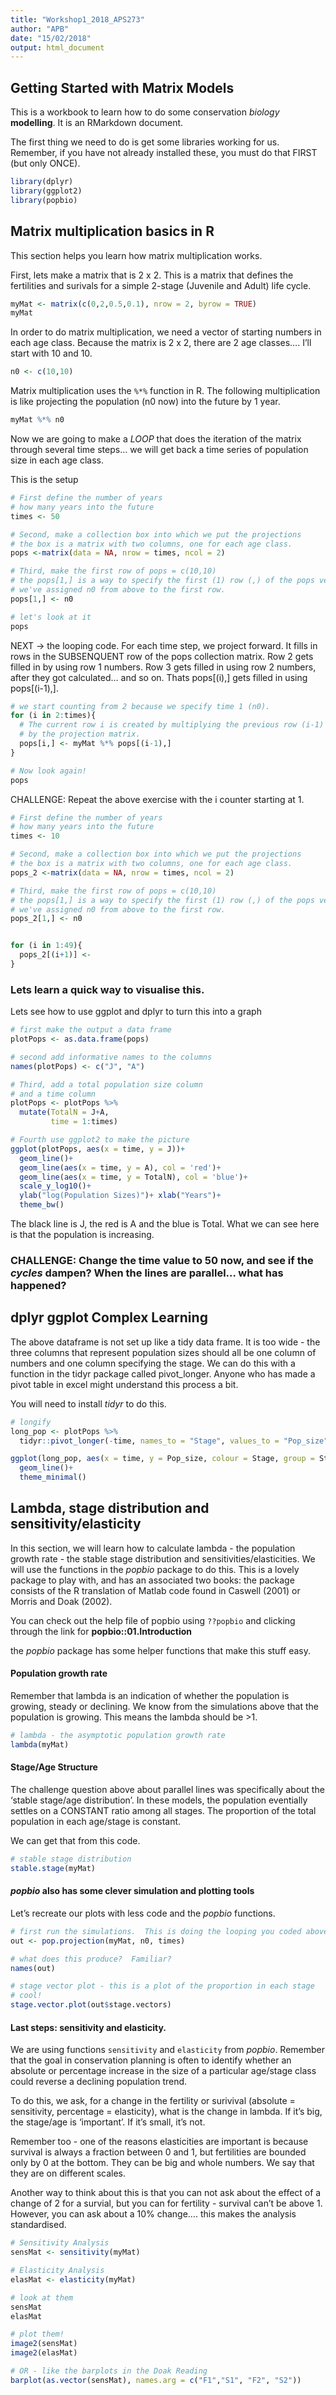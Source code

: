 ```yaml
---
title: "Workshop1_2018_APS273"
author: "APB"
date: "15/02/2018"
output: html_document
---
```


## Getting Started with Matrix Models

This is a workbook to learn how to do some conservation _biology_ **modelling**.  It is an RMarkdown document.

The first thing we need to do is get some libraries working for us.  Remember, if you have not already installed these, you must do that FIRST (but only ONCE).

```r
library(dplyr)
library(ggplot2)
library(popbio)
```

## Matrix multiplication basics in R

This section helps you learn how matrix multiplication works.

First, lets make a matrix that is 2 x 2.  This is a matrix that defines the fertilities and surivals for a simple 2-stage (Juvenile and Adult) life cycle.

```r
myMat <- matrix(c(0,2,0.5,0.1), nrow = 2, byrow = TRUE)
myMat
```

In order to do matrix multiplication, we need a vector of starting numbers in each age class.  Because the matrix is 2 x 2, there are 2 age classes.... I'll start with 10 and 10.

```r
n0 <- c(10,10)
```

Matrix multiplication uses the `%*%` function in R.  The following multiplication is like projecting the population (n0 now) into the future by 1 year.

```r
myMat %*% n0
```

Now we are going to make a _LOOP_ that does the iteration of the matrix through several time steps...  we will get back a time series of population size in each age class.

This is the setup

```r
# First define the number of years
# how many years into the future
times <- 50

# Second, make a collection box into which we put the projections
# the box is a matrix with two columns, one for each age class.
pops <-matrix(data = NA, nrow = times, ncol = 2)

# Third, make the first row of pops = c(10,10)
# the pops[1,] is a way to specify the first (1) row (,) of the pops vector
# we've assigned n0 from above to the first row.
pops[1,] <- n0

# let's look at it
pops
```

NEXT ->  the looping code.  For each time step, we project forward.  It fills in rows in the SUBSENQUENT row of the pops collection matrix. Row 2 gets filled in by using row 1 numbers.  Row 3 gets filled in using row 2 numbers, after they got calculated... and so on. Thats pops[(i),] gets filled in using pops[(i-1),].

```r
# we start counting from 2 because we specify time 1 (n0).
for (i in 2:times){
  # The current row i is created by multiplying the previous row (i-1)
  # by the projection matrix.
  pops[i,] <- myMat %*% pops[(i-1),]
}

# Now look again!
pops
```

CHALLENGE: Repeat the above exercise with the i counter starting at 1.

```r
# First define the number of years
# how many years into the future
times <- 10

# Second, make a collection box into which we put the projections
# the box is a matrix with two columns, one for each age class.
pops_2 <-matrix(data = NA, nrow = times, ncol = 2)

# Third, make the first row of pops = c(10,10)
# the pops[1,] is a way to specify the first (1) row (,) of the pops vector
# we've assigned n0 from above to the first row.
pops_2[1,] <- n0


for (i in 1:49){
  pops_2[(i+1)] <-
}


```

### Lets learn a quick way to visualise this.

Lets see how to use ggplot and dplyr to turn this into a graph

```r
# first make the output a data frame
plotPops <- as.data.frame(pops)

# second add informative names to the columns
names(plotPops) <- c("J", "A")

# Third, add a total population size column
# and a time column
plotPops <- plotPops %>% 
  mutate(TotalN = J+A,
         time = 1:times)

# Fourth use ggplot2 to make the picture
ggplot(plotPops, aes(x = time, y = J))+
  geom_line()+
  geom_line(aes(x = time, y = A), col = 'red')+
  geom_line(aes(x = time, y = TotalN), col = 'blue')+
  scale_y_log10()+
  ylab("log(Population Sizes)")+ xlab("Years")+
  theme_bw()
```

The black line is J, the red is A and the blue is Total.  What we can see here is that the population is increasing.  

### CHALLENGE: Change the time value to 50 now, and see if the _cycles_ dampen?  When the lines are parallel... what has happened?

## dplyr ggplot Complex Learning

The above dataframe is not set up like a tidy data frame.  It is too wide - the three columns that represent population sizes should all be one column of numbers and one column specifying the stage.  We can do this with a function in the tidyr package called pivot_longer.  Anyone who has made a pivot table in excel might understand this process a bit.

You will need to install _tidyr_ to do this.

```r
# longify
long_pop <- plotPops %>% 
  tidyr::pivot_longer(-time, names_to = "Stage", values_to = "Pop_size")

ggplot(long_pop, aes(x = time, y = Pop_size, colour = Stage, group = Stage))+
  geom_line()+
  theme_minimal()
```

## Lambda, stage distribution and sensitivity/elasticity

In this section, we will learn how to calculate lambda - the population growth rate - the stable stage distribution and sensitivities/elasticities.  We will use the functions in the _popbio_ package to do this.  This is a lovely package to play with, and has an associated two books: the package consists of the R translation of Matlab code found in Caswell (2001) or Morris and Doak (2002).

You can check out the help file of popbio using `??popbio` and clicking through the link for __popbio::01.Introduction__

the _popbio_ package has some helper functions that make this stuff easy.

#### Population growth rate

Remember that lambda is an indication of whether the population is growing, steady or declining. We know from the simulations above that the population is growing.  This means the lambda should be >1.

```r
# lambda - the asymptotic population growth rate
lambda(myMat)
```


#### Stage/Age Structure

The challenge question above about parallel lines was specifically about the 'stable stage/age distribution'. In these models, the population eventially settles on a CONSTANT ratio among all stages.  The proportion of the total population in each age/stage is constant.

We can get that from this code.

```r
# stable stage distribution
stable.stage(myMat)
```

#### *popbio* also has some clever simulation and plotting tools

Let's recreate our plots with less code and the _popbio_ functions.

```r
# first run the simulations.  This is doing the looping you coded above
out <- pop.projection(myMat, n0, times)

# what does this produce?  Familiar?
names(out)

# stage vector plot - this is a plot of the proportion in each stage
# cool!
stage.vector.plot(out$stage.vectors)
```

#### Last steps: sensitivity and elasticity.  

We are using functions `sensitivity` and `elasticity` from _popbio_.  Remember that the goal in conservation planning is often to identify whether an absolute or percentage increase in the size of a particular age/stage class could reverse a declining population trend.  

To do this, we ask, for a change in the fertility or surivival (absolute = sensitivity, percentage = elasticity), what is the change in lambda.  If it's big, the stage/age is 'important'.  If it's small, it's not.

Remember too - one of the reasons elasticities are important is because survival is always a fraction between 0 and 1, but fertilities are bounded only by 0 at the bottom.  They can be big and whole numbers.  We say that they are on different scales.

Another way to think about this is that you can not ask about the effect of a change of 2 for a survial, but you can for fertility - survival can't be above 1.   However, you can ask about a 10% change.... this makes the analysis standardised.

```r

# Sensitivity Analysis
sensMat <- sensitivity(myMat)

# Elasticity Analysis
elasMat <- elasticity(myMat)

# look at them
sensMat
elasMat

# plot them!
image2(sensMat)
image2(elasMat)

# OR - like the barplots in the Doak Reading
barplot(as.vector(sensMat), names.arg = c("F1","S1", "F2", "S2"))
```
